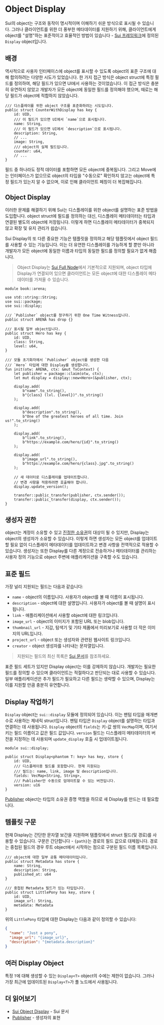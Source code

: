 # Object Display

Sui의 object는 구조와 동작이 명시적이며 이해하기 쉬운 방식으로 표시될 수 있습니다.
그러나 클라이언트를 위한 더 풍부한 메타데이터를 지원하기 위해, 클라이언트에게 object를 "설명"하는 
표준적이고 효율적인 방법이 있습니다 - [Sui 프레임워크](./sui-framework)에 정의된 `Display` object입니다.

## 배경

역사적으로 사용자 인터페이스에 object를 표시할 수 있도록 object의 표준 구조에 대해 합의하려는
다양한 시도가 있었습니다. 한 가지 접근 방식은 object struct에 특정 필드를 정의하여,
해당 필드가 있으면 UI에서 사용하는 것이었습니다. 이 접근 방식은 충분히 유연하지 않았고
개발자가 모든 object에 동일한 필드를 정의해야 했으며, 때로는 해당 필드가 object에
적합하지 않았습니다.

```move
/// 디스플레이를 위한 object 구조를 표준화하려는 시도입니다.
public struct CounterWithDisplay has key {
    id: UID,
    /// 이 필드가 있으면 UI에서 `name`으로 표시됩니다.
    name: String,
    /// 이 필드가 있으면 UI에서 `description`으로 표시됩니다.
    description: String,
    // ...
    image: String,
    /// object의 실제 필드입니다.
    counter: u64,
    // ...
}
```

필드 중 하나라도 정적 데이터를 포함하면 모든 object에 중복됩니다. 그리고 Move에는
인터페이스가 없으므로 object의 타입을 "수동으로" 확인하지 않고는 object에 특정 필드가 있는지
알 수 없으며, 이로 인해 클라이언트 페칭이 더 복잡해집니다.

## Object Display

이러한 문제를 해결하기 위해 Sui는 디스플레이를 위한 object를 설명하는 표준 방법을 도입합니다.
object struct에 필드를 정의하는 대신, 디스플레이 메타데이터는 타입과 연결된 별도의 object에
저장됩니다. 이렇게 하면 디스플레이 메타데이터가 중복되지 않고 확장 및 유지 관리가 쉽습니다.

Sui Display의 또 다른 중요한 기능은 템플릿을 정의하고 해당 템플릿에서 object 필드를 사용할 수 있는
기능입니다. 이는 더 유연한 디스플레이를 가능하게 할 뿐만 아니라 개발자가 모든 object에
동일한 이름과 타입의 동일한 필드를 정의할 필요가 없게 해줍니다.

> Object Display는 [Sui Full Node](https://docs.sui.io/guides/operator/sui-full-node)에서
> 기본적으로 지원되며, object 타입에 Display가 연결되어 있으면 클라이언트는 모든 object에 대한
> 디스플레이 메타데이터를 가져올 수 있습니다.

```move
module book::arena;

use std::string::String;
use sui::package;
use sui::display;

/// `Publisher` object를 청구하기 위한 One Time Witness입니다.
public struct ARENA has drop {}

/// 표시될 일부 object입니다.
public struct Hero has key {
    id: UID,
    class: String,
    level: u64,
}

/// 모듈 초기화자에서 `Publisher` object를 생성한 다음
/// `Hero` 타입에 대한 Display를 생성합니다.
fun init(otw: ARENA, ctx: &mut TxContext) {
    let publisher = package::claim(otw, ctx);
    let mut display = display::new<Hero>(&publisher, ctx);

    display.add(
        b"name".to_string(),
        b"{class} (lvl. {level})".to_string()
    );

    display.add(
        b"description".to_string(),
        b"One of the greatest heroes of all time. Join us!".to_string()
    );

    display.add(
        b"link".to_string(),
        b"https://example.com/hero/{id}".to_string()
    );

    display.add(
        b"image_url".to_string(),
        b"https://example.com/hero/{class}.jpg".to_string()
    );

    // 새 데이터로 디스플레이를 업데이트합니다.
    // 변경 사항을 적용하려면 호출해야 합니다.
    display.update_version();

    transfer::public_transfer(publisher, ctx.sender());
    transfer::public_transfer(display, ctx.sender());
}
```

## 생성자 권한

object는 계정이 소유할 수 있고 [진정한 소유권](./../object/ownership#account-owner-or-single-owner)의 대상이 될 수 있지만,
Display는 object의 생성자가 소유할 수 있습니다. 이렇게 하면 생성자는 모든 object를 업데이트할 필요 없이
디스플레이 메타데이터를 업데이트하고 변경 사항을 전역적으로 적용할 수 있습니다. 생성자는 또한 Display를
다른 계정으로 전송하거나 메타데이터를 관리하는 사용자 정의 기능으로 object 주변에 애플리케이션을
구축할 수도 있습니다.

## 표준 필드

가장 널리 지원되는 필드는 다음과 같습니다:

- `name` - object의 이름입니다. 사용자가 object를 볼 때 이름이 표시됩니다.
- `description` - object에 대한 설명입니다. 사용자가 object를 볼 때 설명이 표시됩니다.
- `link` - 애플리케이션에서 사용할 object에 대한 링크입니다.
- `image_url` - object의 이미지가 포함된 URL 또는 blob입니다.
- `thumbnail_url` - 지갑, 탐색기 및 기타 제품에서 미리보기로 사용할 더 작은 이미지의 URL입니다.
- `project_url` - object 또는 생성자와 관련된 웹사이트 링크입니다.
- `creator` - object 생성자를 나타내는 문자열입니다.

> 지원되는 필드의 최신 목록은 [Sui 문서](https://docs.sui.io/standards/display)를 참조하세요.

표준 필드 세트가 있지만 Display object는 이를 강제하지 않습니다. 개발자는 필요한 필드를 정의할 수 있으며
클라이언트는 적절하다고 판단되는 대로 사용할 수 있습니다. 일부 애플리케이션은 추가 필드가 필요하고
다른 필드는 생략할 수 있으며, Display는 이를 지원할 만큼 충분히 유연합니다.

## Display 작업하기

`Display` object는 `sui::display` 모듈에 정의되어 있습니다. 이는 팬텀 타입을 매개변수로 사용하는
제네릭 struct입니다. 팬텀 타입은 `Display` object를 설명하는 타입과 연결하는 데 사용됩니다.
`Display` object의 `fields`는 키-값 쌍의 `VecMap`이며, 여기서 키는 필드 이름이고 값은 필드 값입니다.
`version` 필드는 디스플레이 메타데이터의 버전을 지정하는 데 사용되며 `update_display` 호출 시 업데이트됩니다.

```move
module sui::display;

public struct Display<phantom T: key> has key, store {
    id: UID,
    /// 디스플레이용 필드를 포함합니다. 현재 지원되는
    /// 필드는: name, link, image 및 description입니다.
    fields: VecMap<String, String>,
    /// Publisher만 수동으로 업데이트할 수 있는 버전입니다.
    version: u16
}
```

[Publisher](./publisher) object는 타입의 소유권 증명 역할을 하므로 새 Display를 만드는 데 필요합니다.

## 템플릿 구문

현재 Display는 간단한 문자열 보간을 지원하며 템플릿에서 struct 필드(및 경로)를 사용할 수 있습니다.
구문은 간단합니다 - `{path}`는 경로의 필드 값으로 대체됩니다. 경로는 중첩된 필드의 경우
루트 object에서 시작하는 점으로 구분된 필드 이름 목록입니다.

```move
/// object에 대한 일부 공통 메타데이터입니다.
public struct Metadata has store {
    name: String,
    description: String,
    published_at: u64
}

/// 중첩된 Metadata 필드가 있는 타입입니다.
public struct LittlePony has key, store {
    id: UID,
    image_url: String,
    metadata: Metadata
}
```

위의 `LittlePony` 타입에 대한 Display는 다음과 같이 정의할 수 있습니다:

```json
{
  "name": "Just a pony",
  "image_url": "{image_url}",
  "description": "{metadata.description}"
}
```

## 여러 Display Object

특정 `T`에 대해 생성할 수 있는 `Display<T>` object의 수에는 제한이 없습니다. 그러나
가장 최근에 업데이트된 `Display<T>`가 풀 노드에서 사용됩니다.

## 더 읽어보기

- [Sui Object Display](https://docs.sui.io/standards/display) - Sui 문서
- [Publisher](./publisher) - 생성자의 표현
